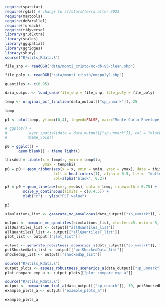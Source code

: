 

```r
require(spatstat)
require(rgdal) # change to sf/stars/terra after 2023
require(maptools)
require(doParallel)
require(foreach)
require(tidyverse)
library(gridExtra)
library(scales)
library(ggspatial)
library(ggridges)
library(shiny)
source("R/utils_Rdata.R")
```

```r
file_shp <- readOGR("data/monti_cristo/mc-db-95-clean.shp")

file_poly <- readOGR("data/monti_cristo/nmcpoly1.shp")

quantiles <- c(0.95)
```



```r

data_output <- load_data(file_shp = file_shp, file_poly = file_poly)
```

```r
temp <- original_pcf_function(data_output[["sp_unmark"]], 25)
```
```r
temp
```



```r
p1 <- plot(temp, ylim=c(0,4), legend=FALSE, main="Monte Carlo Envelope of the PCF - 100% of sites")
```

```r
# ggplot() +
#         layer_spatial(data = data_output[["sp_unmark"]], col = "black", fill="antiquewhite") +
#         theme_void()

p0 = ggplot() + 
      geom_blank() + theme_light()

thisAdd = tibble(x = temp$r, ymin = temp$lo,
                 ymax = temp$hi)
p0 = p0 + geom_ribbon(aes(x = x, ymin = ymin, ymax = ymax), data = thisAdd, 
                      fill = heat.colors(1), alpha = 0.5, lty =  "dotted", 
                      col=alpha("black", 0.2))

p3 = p0 + geom_line(aes(x=r, y=obs), data = temp, linewidth = 0.75) + 
        scale_y_continuous(limits = c(0,4.5)) + 
        xlab("r") + ylab("PCF value")

p3
```


```r
simulations_list <- generate_mc_envelopes(data_output[["sp_unmark"]], clusters=5, nsim = 5, portions=seq(0.5,1.0,0.1))

```

```r
output <- compute_mc_quantiles(simulations_list, clusters=5, nsim = 5, quantiles = quantiles, quantile_50 = TRUE)
allQuantiles_list <- output[["allQuantiles_list"]]
allQuantilesT_list <- output[["allQuantilesT_list"]]
plot_list <- output[["plot_list"]]
```

```r
output <- generate_robustness_scenarios_a(data_output[["sp_unmark"]], 10)
pctShockedData_list <- output[["pctShockedData_list"]]
shockedSp_list <- output[["shockedSp_list"]]
```


```r
source("R/utils_Rdata.R")
output_plots <- assess_robustness_scenarios_a(data_output[["sp_unmark"]], 10, pctShockedData_list, allQuantilesT_list, quantiles = quantiles)
plot_compare_exp_a <- output_plots[["plot_compare_exp_a"]]
```


```r
source("R/utils_Rdata.R")
output <- comparison_tool_a(data_output[["sp_unmark"]], 10, pctShockedData_list, shockedSp_list, allQuantilesT_list, quantiles, quantile_50 = TRUE)
example_plots_a <- output[["example_plots_a"]]
```


```r
example_plots_a
```



